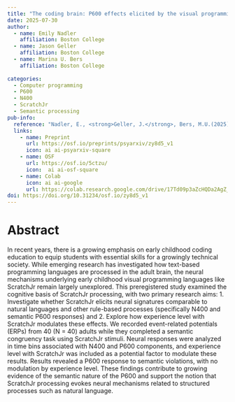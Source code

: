 ```yaml
---
title: "The coding brain: P600 effects elicited by the visual programming language ScratchJr"
date: 2025-07-30
author:
  - name: Emily Nadler
    affiliation: Boston College
  - name: Jason Geller
    affiliation: Boston College
  - name: Marina U. Bers
    affiliation: Boston College
    
categories: 
  - Computer programming
  - P600
  - N400
  - ScratchJr
  - Semantic processing
pub-info:
  reference: "Nadler, E., <strong>Geller, J.</strong>, Bers, M.U.(2025). The coding brain: P600 effects elicited by the visual programming language ScratchJr. https://doi.org/10.31234/osf.io/zy8d5_v1"
  links:
    - name: Preprint
      url: https://osf.io/preprints/psyarxiv/zy8d5_v1
      icon: ai ai-psyarxiv-square
    - name: OSF
      url: https://osf.io/5ctzu/
      icon:  ai ai-osf-square
    - name: Colab
      icon: ai ai-google
      url: https://colab.research.google.com/drive/17Td09p3aZcHQDa2AgZ_fSI38cLKFfn8j#scrollTo=b6Lq89RuDhma
doi: https://doi.org/10.31234/osf.io/zy8d5_v1
---
```


# Abstract

In recent years, there is a growing emphasis on early childhood coding education to equip students with essential skills for a growingly technical society. While emerging research has investigated how text-based programming languages are processed in the adult brain, the neural mechanisms underlying early childhood visual programming languages like ScratchJr remain largely unexplored. This preregistered study examined the cognitive basis of ScratchJr processing, with two primary research aims: 1. Investigate whether ScratchJr elicits neural signatures comparable to natural languages and other rule-based processes (specifically N400 and semantic P600 responses) and 2. Explore how experience level with ScratchJr modulates these effects. We recorded event-related potentials (ERPs) from 40 (N = 40) adults while they completed a semantic congruency task using ScratchJr stimuli. Neural responses were analyzed in time bins associated with N400 and P600 components, and experience level with ScratchJr was included as a potential factor to modulate these results. Results revealed a P600 response to semantic violations, with no modulation by experience level. These findings contribute to growing evidence of the semantic nature of the P600 and support the notion that ScratchJr processing evokes neural mechanisms related to structured processes such as natural language.
